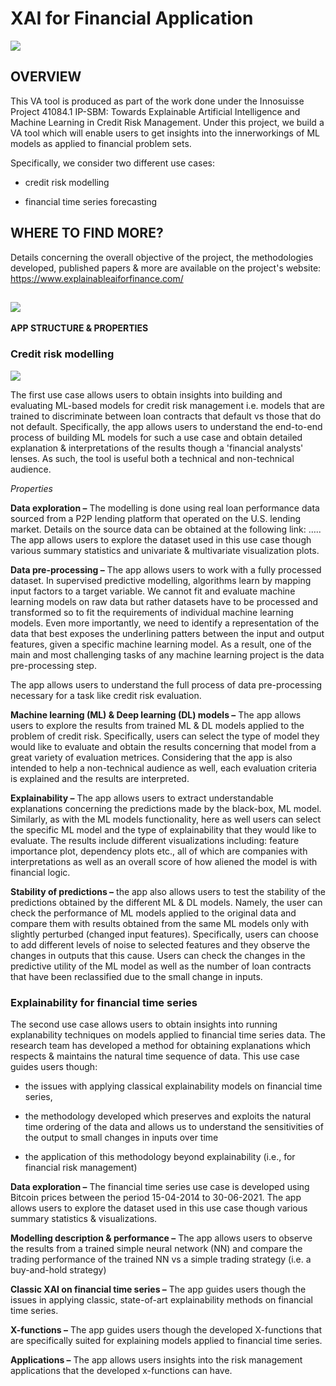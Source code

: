 # XAI for Financial Application
![](images/logo.png)



## OVERVIEW

This VA tool is produced as part of the work done under the Innosuisse Project 41084.1 IP-SBM: Towards Explainable Artificial Intelligence and Machine Learning in Credit Risk Management. Under this project, we build a VA tool which will enable users to get insights into the innerworkings of ML models as applied to financial problem sets.

Specifically, we consider two different use cases:

-   credit risk modelling

-   financial time series forecasting

## WHERE TO FIND MORE?

Details concerning the overall objective of the project, the methodologies developed, published papers & more are available on the project\'s website: <https://www.explainableaiforfinance.com/>

## ![](images/overview.png)

**APP STRUCTURE & PROPERTIES**

### Credit risk modelling

![](images/credit_score.png)

The first use case allows users to obtain insights into building and evaluating ML-based models for credit risk management i.e. models that are trained to discriminate between loan contracts that default vs those that do not default. Specifically, the app allows users to understand the end-to-end process of
building ML models for such a use case and obtain detailed explanation & interpretations of the results though a \'financial analysts\' lenses. As such, the tool is useful both a technical and non-technical audience.

*Properties*

**Data exploration --** The modelling is done using real loan performance data sourced from a P2P
lending platform that operated on the U.S. lending market. Details on the source data can be obtained at the following link: ..... The app allows users to explore the dataset used in this use case though various summary statistics and univariate & multivariate visualization plots.

**Data pre-processing --** The app allows users to work with a fully processed dataset.
In supervised predictive modelling, algorithms learn by mapping input factors
to a target variable. We cannot fit and evaluate machine learning models on raw
data but rather datasets have to be processed and transformed so to fit the
requirements of individual machine learning models. Even more importantly, we
need to identify a representation of the data that best exposes the underlining
patters between the input and output features, given a specific machine
learning model. As a result, one of the main and most challenging tasks of any
machine learning project is the data pre-processing step.

The app allows users to understand the full process of data pre-processing
necessary for a task like credit risk evaluation.

**Machine learning (ML) & Deep learning (DL) models --** The app allows users to
explore the results from trained ML & DL models applied to the problem of
credit risk. Specifically, users can select the type of model they would like
to evaluate and obtain the results concerning that model from a great variety
of evaluation metrices. Considering that the app is also intended to help a
non-technical audience as well, each evaluation criteria is explained and the
results are interpreted.

**Explainability --** The app allows users to extract understandable explanations concerning the predictions
made by the black-box, ML model. Similarly, as with the ML models functionality,
here as well users can select the specific ML model and the type of
explainability that they would like to evaluate. The results include different
visualizations including: feature importance plot, dependency plots etc., all
of which are companies with interpretations as well as an overall score of how
aliened the model is with financial logic.  

**Stability of predictions --** the app also allows users to test the stability of the predictions obtained by
the different ML & DL models. Namely, the user can check the performance of
ML models applied to the original data and compare them with results obtained
from the same ML models only with slightly perturbed (changed input features).
Specifically, users can choose to add different levels of noise to selected
features and they observe the changes in outputs that this cause. Users can
check the changes in the predictive utility of the ML model as well as the
number of loan contracts that have been reclassified due to the small change in
inputs.

### Explainability for financial time series

The second use case allows users to obtain insights into running explanability
techniques on models applied to financial time series data. The research team
has developed a method for obtaining explanations which respects &
maintains the natural time sequence of data. This use case guides users though:

-   the issues with applying classical explainability models on financial time series,

-   the methodology developed which preserves and exploits the natural time ordering of the data and allows us to understand the sensitivities of the output to small changes in inputs over time

-   the application of this methodology beyond explainability (i.e., for financial risk management)

**Data exploration --** The financial time series use case is developed using Bitcoin prices between
the period 15-04-2014 to 30-06-2021. The app allows users to explore the dataset used in this use case though various summary statistics & visualizations.

**Modelling description & performance --** The app allows users to observe the results from a trained simple neural network (NN) and compare the trading performance of the trained NN vs a simple trading strategy (i.e. a buy-and-hold strategy)

**Classic XAI on financial time series --** The app guides users though the issues in applying classic, state-of-art explainability methods on financial time series.

**X-functions --** The app guides users though the developed X-functions that are specifically suited for explaining models applied to financial time series.

**Applications --** The app allows users
insights into the risk management applications that the developed x-functions
can have.


